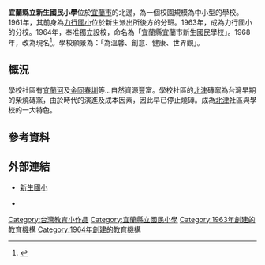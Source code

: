'''宜蘭縣立新生國民小學'''位於[[宜蘭市|宜蘭市]]的北邊，為一個校園規模為中小型的學校。1961年，其前身為[[宜蘭縣宜蘭市力行國民小學|力行國小]]位於新生派出所後方的分班。1963年，成為力行國小的分校。1964年，奉准獨立設校，命名為「宜蘭縣宜蘭市新生國民學校」。1968年，改為現名<ref>{{cite book |editor=林正芳 |title=宜蘭市志．教育篇 |publisher=宜蘭市公所 |year=2005 |page=頁281-286 |ISBN=	9860012083}}</ref>。學校願景為：「為溫馨、創意、健康、世界觀」。

== 概況 ==
學校社區有[[宜蘭河|宜蘭河]]及[[金同春圳|金同春圳]]等…自然資源豐富。學校社區的[[北津|北津]]磚窯為台灣早期的柴燒磚窯，由於時代的演進及成本因素，因此早已停止燒磚。成為[[北津|北津]]社區與學校的一大特色。

== 參考資料 ==
{{reflist}}

== 外部連結 ==
*{{zh}}[http://140.111.122.1:8080/xoops/ 新生國小]{{Wayback|url=http://140.111.122.1:8080/xoops/ |date=20120613173456 }}
*{{Facebook|ilcsses/}}

{{宜蘭縣國民中小學}}

{{台灣教育小作品}}
[[Category:台灣教育小作品|Category:台灣教育小作品]]
[[Category:宜蘭縣立國民小學|Category:宜蘭縣立國民小學]]
[[Category:1963年創建的教育機構|Category:1963年創建的教育機構]]
[[Category:1964年創建的教育機構|Category:1964年創建的教育機構]]